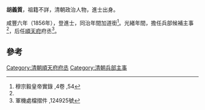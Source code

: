 '''胡義質'''，祖籍不詳，清朝政治人物，進士出身。

咸豐六年（1856年），登進士，同治年間加道銜<ref name="#1">穆宗毅皇帝實錄 ,4卷 ,54</ref>。光緒年間，擔任兵部候補主事<ref name="#1"/>，后任[[順天府|順天府]]府丞<ref>軍機處檔摺件 ,124925號</ref>。

==參考==
{{reflist}}
{{清朝人物小作品}}
{{咸豐六年丙辰科殿試金榜}}
{{DEFAULTSORT:Hu胡}}
[[Category:清朝順天府府丞|Category:清朝順天府府丞]]
[[Category:清朝兵部主事|Category:清朝兵部主事]]